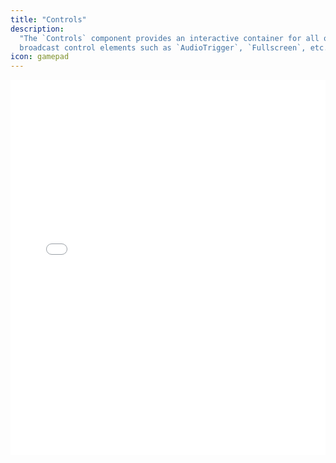 ```yaml
---
title: "Controls"
description:
  "The `Controls` component provides an interactive container for all other
  broadcast control elements such as `AudioTrigger`, `Fullscreen`, etc."
icon: gamepad
---
```


<iframe
  src={`https://ui-kit-docs-embed.vercel.app/broadcast/controls`}
  height="600px"
  width="100%"
  frameBorder="0"
  allowFullScreen
  allow="autoplay; encrypted-media; fullscreen; picture-in-picture; display-capture; camera; microphone"
  style={{
    borderRadius: 10,
    backgroundColor: "black",
  }}
/>

<Info>
  `Controls` serves as the interactive layer for broadcast control actions, dynamically displayed based on the broadcast state, loading state, or presence of an error. It is designed to automatically show upon user interaction with the Container element and hides based on the `Root` component's `autohide` property.

By default, controls are shown during hover or interaction.

</Info>

## Features

- Automatic conditional rendering based on user interactions
- Compatible with CSS animations for dynamic enter/exit animations

<Warning>
  The visibility of `Controls` is managed automatically, relying on the
  `autohide` property of the `Root` component to determine how long after a user
  interaction to wait before hiding.
</Warning>

## Anatomy

Import the components and piece the parts together.

```tsx
import * as Broadcast from "@livepeer/react/broadcast";

export default () => (
  <Broadcast.Root>
    <Broadcast.Container>
      <Broadcast.Controls>
        {/* Place interactive control elements here, like enable/disable broadcast, screenshare toggle, etc. */}
      </Broadcast.Controls>
    </Broadcast.Container>
  </Broadcast.Root>
);
```

## Props

### `forceMount`

Ensures the component is always in the DOM, useful for animation controls.

### `autoHide`

Defines the auto-hide delay in milliseconds after user interaction. Default is
3000ms. Set to 0 to disable auto-hide.

## Data Attributes

### `data-livepeer-controls`

Serves to identify the component's role within the broadcast interface.

### `data-visible`

Reflects the visibility status of the controls. It's `"true"` when the controls
are currently visible (not hidden, not loading, no error present, and WebRTC is
supported), and `"false"` when they're not visible.

This is often used for dynamically applying enter/exit CSS animations.
